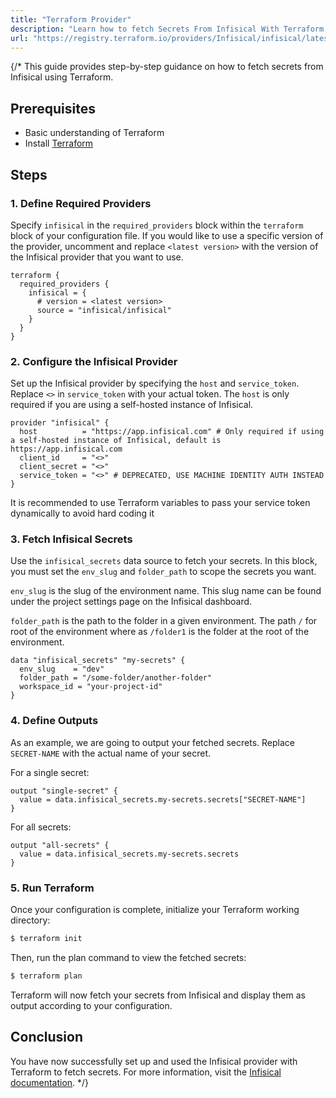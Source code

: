 ```yaml
---
title: "Terraform Provider"
description: "Learn how to fetch Secrets From Infisical With Terraform."
url: "https://registry.terraform.io/providers/Infisical/infisical/latest/docs"
---
```

{/* 
This guide provides step-by-step guidance on how to fetch secrets from Infisical using Terraform.

## Prerequisites

- Basic understanding of Terraform
- Install [Terraform](https://www.terraform.io/downloads.html)

## Steps

### 1. Define Required Providers

Specify `infisical` in the `required_providers` block within the `terraform` block of your configuration file. If you would like to use a specific version of the provider, uncomment and replace `<latest version>` with the version of the Infisical provider that you want to use.

```hcl main.tf
terraform {
  required_providers {
    infisical = {
      # version = <latest version>
      source = "infisical/infisical"
    }
  }
}
```

### 2. Configure the Infisical Provider

Set up the Infisical provider by specifying the `host` and `service_token`. Replace `<>` in `service_token` with your actual token. The `host` is only required if you are using a self-hosted instance of Infisical.

```hcl main.tf
provider "infisical" {
  host          = "https://app.infisical.com" # Only required if using a self-hosted instance of Infisical, default is https://app.infisical.com
  client_id     = "<>"
  client_secret = "<>"
  service_token = "<>" # DEPRECATED, USE MACHINE IDENTITY AUTH INSTEAD
}
```

<Warning>
  It is recommended to use Terraform variables to pass your service token dynamically to avoid hard coding it
</Warning>

### 3. Fetch Infisical Secrets

Use the `infisical_secrets` data source to fetch your secrets. In this block, you must set the `env_slug` and `folder_path` to scope the secrets you want. 

`env_slug` is the slug of the environment name. This slug name can be found under the project settings page on the Infisical dashboard. 

`folder_path` is the path to the folder in a given environment. The path `/` for root of the environment where as `/folder1` is the folder at the root of the environment.

```hcl main.tf
data "infisical_secrets" "my-secrets" {
  env_slug    = "dev"
  folder_path = "/some-folder/another-folder"
  workspace_id = "your-project-id"
}
```

### 4. Define Outputs

As an example, we are going to output your fetched secrets. Replace `SECRET-NAME` with the actual name of your secret.

For a single secret:

```hcl main.tf
output "single-secret" {
  value = data.infisical_secrets.my-secrets.secrets["SECRET-NAME"]
}
```

For all secrets:

```hcl
output "all-secrets" {
  value = data.infisical_secrets.my-secrets.secrets
}
```

### 5. Run Terraform

Once your configuration is complete, initialize your Terraform working directory:

```bash
$ terraform init
```

Then, run the plan command to view the fetched secrets:

```bash
$ terraform plan
```

Terraform will now fetch your secrets from Infisical and display them as output according to your configuration.

## Conclusion

You have now successfully set up and used the Infisical provider with Terraform to fetch secrets. For more information, visit the [Infisical documentation](https://registry.terraform.io/providers/Infisical/infisical/latest/docs). */}

